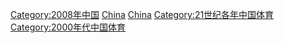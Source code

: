 [[Category:2008年中国|Category:2008年中国]]
[[Category:2008年亚洲体育|China]]
[[Category:2008年各国体育|China]]
[[Category:21世纪各年中国体育|Category:21世纪各年中国体育]]
[[Category:2000年代中国体育|Category:2000年代中国体育]]